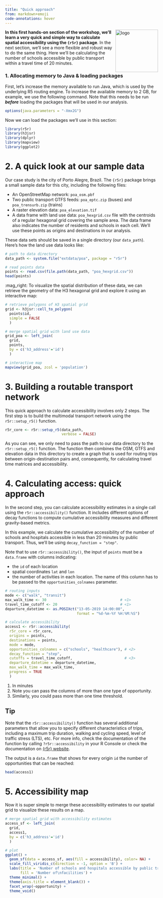 ```yaml
---
title: "Quick approach"
from: markdown+emoji
code-annotations: hover
---
```


<img align="right" src="/images/r5r_logo.png?raw=true" alt="logo" width="140"> 
**In this first hands-on section of the workshop, we'll learn a very quick and simple way to calculate spatial accessibility using the `{r5r}` package**. In the next section, we'll see a more flexible and robust way to do the same thing. Here we'll be calculating the number of schools accessible by public transport within a travel time of 20 minutes.


### 1. Allocating memory to Java & loading packages

First, let's increase the memory available to run Java, which is used by the underlying R5 routing engine. To increase the available memory to 2 GB, for example, we use the following command. Note that this needs to be run ***before*** loading the packages that will be used in our analysis.

```r
options(java.parameters = "-Xmx2G")
```

Now we can load the packages we'll use in this section:

```r
library(r5r)
library(h3jsr)
library(dplyr)
library(mapview)
library(ggplot2)
```


# 2. A quick look at our sample data

Our case study is the city of Porto Alegre, Brazil. The `{r5r}` package brings a small sample data for this city, including the following files:

- An OpenStreetMap network: `poa_osm.pbf`
- Two public transport GTFS feeds: `poa_eptc.zip` (buses) and `poa_trensurb.zip` (trains)
- A raster elevation data: `poa_elevation.tif`
- A data frame with land use data: `poa_hexgrid.csv` file with the centroids of a regular hexagonal grid covering the sample area. The data frame also indicates the number of residents and schools in each cell. We'll use these points as origins and destinations in our analysis.

These data sets should be saved in a single directory (our `data_path`). Here's how the land use data looks like:

```r
# path to data directory
data_path <- system.file("extdata/poa", package = "r5r")

# read points data
points <- read.csv(file.path(data_path, "poa_hexgrid.csv"))
head(points)
```

:mag_right: To visualize the spatial distribution of these data, we can retrieve the geometry of the H3 hexagonal grid and explore it using an interactive map:

```r
# retrieve polygons of H3 spatial grid
grid <- h3jsr::cell_to_polygon(
  points$id,
  simple = FALSE
  )

# merge spatial grid with land use data
grid_poa <- left_join(
  grid,
  points,
  by = c('h3_address'='id')
  )

# interactive map
mapview(grid_poa, zcol = 'population')

```



# 3. Building a routable transport network

This quick approach to calculate accessibility involves only 2 steps. The first step is to build the multimodal transport network using the `r5r::setup_r5()` function.


```r
r5r_core <- r5r::setup_r5(data_path, 
                          verbose = FALSE)
```

As you can see, we only need to pass the path to our data directory to the `r5r::setup_r5()` function. The function then combines the OSM, GTFS and elevation data in this directory to create a graph that is used for routing trips between origin-destination pairs and, consequently, for calculating travel time matrices and accessibility.



# 4. Calculating access: quick approach 

In the second step, you can calculate accessibility estimates in a single call using the `r5r::accessibility()` function. It includes different options of decay functions to compute cumulative accessibility measures and different gravity-based metrics.

In this example, we calculate the cumulative accessibility of the number of schools and hospitals accessible in less than 20 minutes by public transport. Thus, we'll be using `decay_function = "step"`.

Note that to use `r5r::accessibility()`, the input of `points` must be a `data.frame` with columns indicating:

- the `id` of each location
- spatial coordinates `lat` and `lon`
- the number of activities in each location. The name of this column has to be passed to the `opportunities_colnames` parameter.


```r
# routing inputs
mode <- c("walk", "transit")
max_walk_time <- 30                                  # <1>
travel_time_cutoff <- 20                             # <1>
departure_datetime <- as.POSIXct("13-05-2019 14:00:00",
                                 format = "%d-%m-%Y %H:%M:%S")

# calculate accessibility
access1 <- r5r::accessibility(
  r5r_core = r5r_core,
  origins = points,
  destinations = points,
  mode = mode,
  opportunities_colnames = c("schools", "healthcare"), # <2>
  decay_function = "step",
  cutoffs = travel_time_cutoff,                        # <3>
  departure_datetime = departure_datetime,
  max_walk_time = max_walk_time,
  progress = TRUE
  )

```
1. In minutes
2. Note you can pass the columns of more than one type of opportunity.
3. Similarly, you could pass more than one time threshold.

::: {.callout-tip}
## Tip
Note that the `r5r::accessibility()` function has several additional parameters that allow you to specify different characteristics of trips, including a maximum trip duration, walking and cycling speed, level of traffic stress (LTS), etc. For more info, check the documentation of the function by calling `?r5r::accessibility` in your R Console or check the documentation on [{r5r} website](https://ipeagit.github.io/r5r/reference/accessibility.html).
:::

The output is a `data.frame` that shows for every origin `id` the number of opportunities that can be reached:

```r
head(access1)

```

# 5. Accessibility map

Now it is super simple to merge these accessibility estimates to our spatial grid to visualize these results on a map.

```r
# merge spatial grid with accessibility estimates
access_sf <- left_join(
  grid, 
  access1, 
  by = c('h3_address'='id')
  )

# plot
ggplot() +
  geom_sf(data = access_sf, aes(fill = accessibility), color= NA) +
  scale_fill_viridis_c(direction = -1, option = 'B') +
  labs(title = 'Number of schools and hospitals accessible by public transport in 20 minutes',
       fill = 'Number of\nfacilities') +
  theme_minimal() +
  theme(axis.title = element_blank()) +
  facet_wrap(~opportunity) +
  theme_void()

```

